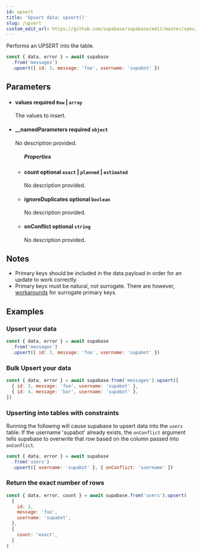 ```yaml
---
id: upsert
title: 'Upsert data: upsert()'
slug: /upsert
custom_edit_url: https://github.com/supabase/supabase/edit/master/spec/supabase_js_v2_legacy.yml
---
```



Performs an UPSERT into the table.

```js
const { data, error } = await supabase
  .from('messages')
  .upsert({ id: 3, message: 'foo', username: 'supabot' })
```

## Parameters

<ul className="method-list-group">
  
<li className="method-list-item">
  <h4 className="method-list-item-label">
    <span className="method-list-item-label-name">
      values
    </span>
    <span className="method-list-item-label-badge required">
      required
    </span>
    <span className="method-list-item-validation">
      <code>Row</code> | <code>array</code>
    </span>
  </h4>
  <div class="method-list-item-description">

The values to insert.

  </div>
  
</li>

<li className="method-list-item">
  <h4 className="method-list-item-label">
    <span className="method-list-item-label-name">
      __namedParameters
    </span>
    <span className="method-list-item-label-badge required">
      required
    </span>
    <span className="method-list-item-validation">
      <code>object</code>
    </span>
  </h4>
  <div class="method-list-item-description">

No description provided.

  </div>
  
<ul className="method-list-group">
  <h5 class="method-list-title method-list-title-isChild expanded">Properties</h5>

<li className="method-list-item">
  <h4 className="method-list-item-label">
    <span className="method-list-item-label-name">
      count
    </span>
    <span className="method-list-item-label-badge false">
      optional
    </span>
    <span className="method-list-item-validation">
      <code>exact</code> | <code>planned</code> | <code>estimated</code>
    </span>
  </h4>
  <div class="method-list-item-description">

No description provided.

  </div>
  
</li>

<li className="method-list-item">
  <h4 className="method-list-item-label">
    <span className="method-list-item-label-name">
      ignoreDuplicates
    </span>
    <span className="method-list-item-label-badge false">
      optional
    </span>
    <span className="method-list-item-validation">
      <code>boolean</code>
    </span>
  </h4>
  <div class="method-list-item-description">

No description provided.

  </div>
  
</li>

<li className="method-list-item">
  <h4 className="method-list-item-label">
    <span className="method-list-item-label-name">
      onConflict
    </span>
    <span className="method-list-item-label-badge false">
      optional
    </span>
    <span className="method-list-item-validation">
      <code>string</code>
    </span>
  </h4>
  <div class="method-list-item-description">

No description provided.

  </div>
  
</li>

</ul>

</li>

</ul>

## Notes

- Primary keys should be included in the data payload in order for an update to work correctly.
- Primary keys must be natural, not surrogate. There are however, [workarounds](https://github.com/PostgREST/postgrest/issues/1118) for surrogate primary keys.

## Examples

### Upsert your data

```js
const { data, error } = await supabase
  .from('messages')
  .upsert({ id: 3, message: 'foo', username: 'supabot' })
```

### Bulk Upsert your data

```js
const { data, error } = await supabase.from('messages').upsert([
  { id: 3, message: 'foo', username: 'supabot' },
  { id: 4, message: 'bar', username: 'supabot' },
])
```

### Upserting into tables with constraints

Running the following will cause supabase to upsert data into the `users` table.
If the username 'supabot' already exists, the `onConflict` argument tells supabase to overwrite that row
based on the column passed into `onConflict`.

```js
const { data, error } = await supabase
  .from('users')
  .upsert({ username: 'supabot' }, { onConflict: 'username' })
```

### Return the exact number of rows

```js
const { data, error, count } = await supabase.from('users').upsert(
  {
    id: 3,
    message: 'foo',
    username: 'supabot',
  },
  {
    count: 'exact',
  }
)
```
